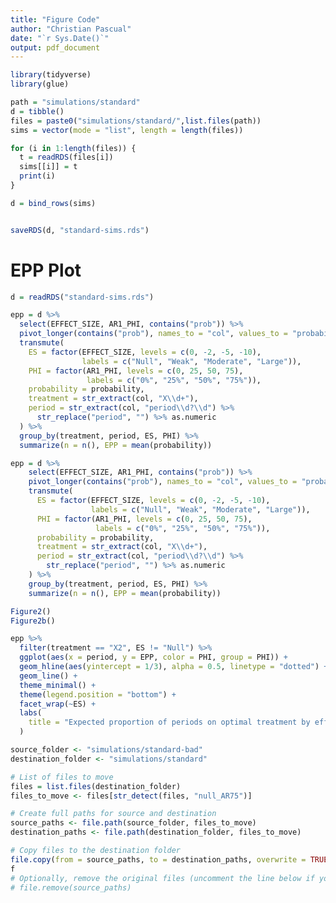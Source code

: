 ```yaml
---
title: "Figure Code"
author: "Christian Pascual"
date: "`r Sys.Date()`"
output: pdf_document
---
```


```r
library(tidyverse)
library(glue)
```

```r
path = "simulations/standard"
d = tibble()
files = paste0("simulations/standard/",list.files(path))
sims = vector(mode = "list", length = length(files))

for (i in 1:length(files)) {
  t = readRDS(files[i])
  sims[[i]] = t
  print(i)
}

d = bind_rows(sims)


saveRDS(d, "standard-sims.rds")
```

# EPP Plot

```r
d = readRDS("standard-sims.rds")

epp = d %>% 
  select(EFFECT_SIZE, AR1_PHI, contains("prob")) %>% 
  pivot_longer(contains("prob"), names_to = "col", values_to = "probability") %>% 
  transmute(
    ES = factor(EFFECT_SIZE, levels = c(0, -2, -5, -10), 
                labels = c("Null", "Weak", "Moderate", "Large")),
    PHI = factor(AR1_PHI, levels = c(0, 25, 50, 75),
                 labels = c("0%", "25%", "50%", "75%")),
    probability = probability,
    treatment = str_extract(col, "X\\d+"),
    period = str_extract(col, "period\\d?\\d") %>% 
      str_replace("period", "") %>% as.numeric
  ) %>% 
  group_by(treatment, period, ES, PHI) %>% 
  summarize(n = n(), EPP = mean(probability))
```


```r
epp = d %>% 
    select(EFFECT_SIZE, AR1_PHI, contains("prob")) %>% 
    pivot_longer(contains("prob"), names_to = "col", values_to = "probability") %>% 
    transmute(
      ES = factor(EFFECT_SIZE, levels = c(0, -2, -5, -10), 
                  labels = c("Null", "Weak", "Moderate", "Large")),
      PHI = factor(AR1_PHI, levels = c(0, 25, 50, 75),
                   labels = c("0%", "25%", "50%", "75%")),
      probability = probability,
      treatment = str_extract(col, "X\\d+"),
      period = str_extract(col, "period\\d?\\d") %>% 
        str_replace("period", "") %>% as.numeric
    ) %>% 
    group_by(treatment, period, ES, PHI) %>% 
    summarize(n = n(), EPP = mean(probability))

Figure2()
Figure2b()
```

```r
epp %>% 
  filter(treatment == "X2", ES != "Null") %>% 
  ggplot(aes(x = period, y = EPP, color = PHI, group = PHI)) + 
  geom_hline(aes(yintercept = 1/3), alpha = 0.5, linetype = "dotted") +
  geom_line() +
  theme_minimal() + 
  theme(legend.position = "bottom") +
  facet_wrap(~ES) +
  labs(
    title = "Expected proportion of periods on optimal treatment by effect size"
  )
```


```r
source_folder <- "simulations/standard-bad"
destination_folder <- "simulations/standard"

# List of files to move
files = list.files(destination_folder)
files_to_move <- files[str_detect(files, "null_AR75")]

# Create full paths for source and destination
source_paths <- file.path(source_folder, files_to_move)
destination_paths <- file.path(destination_folder, files_to_move)

# Copy files to the destination folder
file.copy(from = source_paths, to = destination_paths, overwrite = TRUE)
f
# Optionally, remove the original files (uncomment the line below if you want to delete the original files)
# file.remove(source_paths)

```

